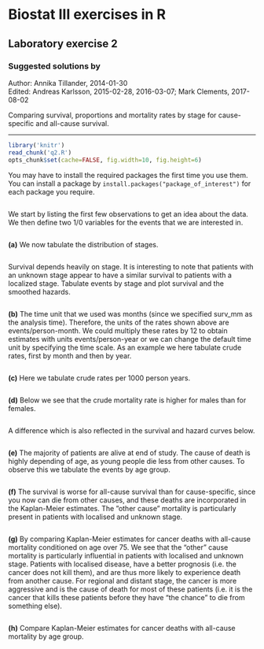 Biostat III exercises in R
===========
Laboratory exercise 2
-----------

### Suggested solutions by

Author: Annika Tillander, 2014-01-30 <br/>
Edited: Andreas Karlsson, 2015-02-28, 2016-03-07; Mark Clements, 2017-08-02

Comparing survival, proportions and mortality rates by stage for cause-specific and
all-cause survival.

-----------

```r
library('knitr')
read_chunk('q2.R')
opts_chunk$set(cache=FALSE, fig.width=10, fig.height=6)
```

You may have to install the required packages the first time you use them. You can install a package by `install.packages("package_of_interest")` for each package you require.

```r
```

We start by listing the first few observations to get an idea about the data. We then define two 1/0 variables for the events that we are interested in.

```r
```

**(a)** We now tabulate the distribution of stages.

```r
```

Survival depends heavily on stage. It is interesting to note that patients with an unknown stage
appear to have a similar survival to patients with a localized stage. Tabulate events by stage and plot survival and the smoothed hazards.

```r
```

**(b)** The time unit that we used was months (since we specified surv_mm as the
analysis time). Therefore, the units of the rates shown above are events/person-month. We
could multiply these rates by 12 to obtain estimates with units events/person-year or we can
change the default time unit by specifying the time scale. As an example we here tabulate crude rates, first by month and then by year.

```r
```

**(c)** Here we tabulate crude rates per 1000 person years.

```r
```

**(d)** Below we see that the crude mortality rate is higher for males than for females.

```r
```

A difference which is also reflected in the survival and hazard curves below.

```r
```

**(e)** The majority of patients are alive at end of study. The cause of death is highly depending of age, as young people die less from other causes. To observe this we tabulate the events by age group.

```r
```

**(f)** The survival is worse for all-cause survival than for cause-specific, since you now can die from other causes, and these deaths are incorporated in the Kaplan-Meier estimates. The ”other cause” mortality is particularly present in patients with localised and unknown stage.

```r
```

**(g)** By comparing Kaplan-Meier estimates for cancer deaths with all-cause mortality conditioned on age over 75. We see that the “other” cause mortality is particularly influential in patients with localised and unknown stage. Patients with localised disease, have a better prognosis (i.e. the cancer does not kill them), and are thus more likely to experience death from another cause. For regional and distant stage, the cancer is more aggressive and is the cause of death for most of these patients (i.e. it is the cancer that kills these patients before they have “the chance” to die from something else).

```r
```

**(h)** Compare Kaplan-Meier estimates for cancer deaths with all-cause mortality by age group.

```r
```

